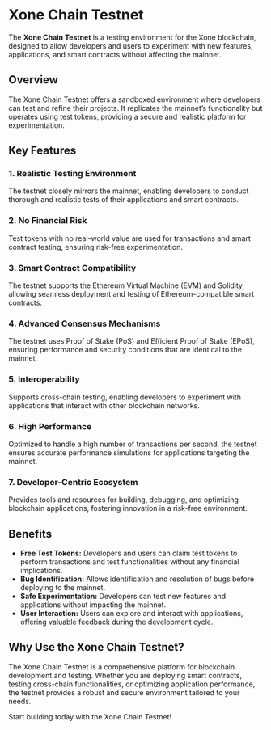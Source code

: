 # Xone Chain Testnet

The **Xone Chain Testnet** is a testing environment for the Xone blockchain, designed to allow developers and users to experiment with new features, applications, and smart contracts without affecting the mainnet.

## **Overview**

The Xone Chain Testnet offers a sandboxed environment where developers can test and refine their projects. It replicates the mainnet’s functionality but operates using test tokens, providing a secure and realistic platform for experimentation.

## **Key Features**

### 1. **Realistic Testing Environment**
The testnet closely mirrors the mainnet, enabling developers to conduct thorough and realistic tests of their applications and smart contracts.

### 2. **No Financial Risk**
Test tokens with no real-world value are used for transactions and smart contract testing, ensuring risk-free experimentation.

### 3. **Smart Contract Compatibility**
The testnet supports the Ethereum Virtual Machine (EVM) and Solidity, allowing seamless deployment and testing of Ethereum-compatible smart contracts.

### 4. **Advanced Consensus Mechanisms**
The testnet uses Proof of Stake (PoS) and Efficient Proof of Stake (EPoS), ensuring performance and security conditions that are identical to the mainnet.

### 5. **Interoperability**
Supports cross-chain testing, enabling developers to experiment with applications that interact with other blockchain networks.

### 6. **High Performance**
Optimized to handle a high number of transactions per second, the testnet ensures accurate performance simulations for applications targeting the mainnet.

### 7. **Developer-Centric Ecosystem**
Provides tools and resources for building, debugging, and optimizing blockchain applications, fostering innovation in a risk-free environment.

## **Benefits**

- **Free Test Tokens:** Developers and users can claim test tokens to perform transactions and test functionalities without any financial implications.
- **Bug Identification:** Allows identification and resolution of bugs before deploying to the mainnet.
- **Safe Experimentation:** Developers can test new features and applications without impacting the mainnet.
- **User Interaction:** Users can explore and interact with applications, offering valuable feedback during the development cycle.

## **Why Use the Xone Chain Testnet?**

The Xone Chain Testnet is a comprehensive platform for blockchain development and testing. Whether you are deploying smart contracts, testing cross-chain functionalities, or optimizing application performance, the testnet provides a robust and secure environment tailored to your needs.

Start building today with the Xone Chain Testnet!
